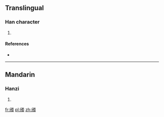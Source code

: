 ==Translingual==

===Han character===
{{Han char|rn=69|rad=斤|as=13|sn=17|four=7622<sub>7</sub>|canj=竹中田中戈 (HLWLI)}}

# {{defn|Han|sort=斤13}}

====References====
* {{Han ref|kx=0480.320|dkj=13605|hdz=32028.040|uh=65B6|ud=26038|bh=ECF0|bd=60656}}

----

==Mandarin==

===Hanzi===
{{cmn-hanzi|pin=[[chù]] ([[chu4]])|wg=ch'u<sup>4</sup>}}

# {{defn|lang=cmn|sort=斤13}}

[[fr:斶]]
[[pl:斶]]
[[zh:斶]]